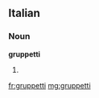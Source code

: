==Italian==

===Noun===
'''gruppetti''' {{m}}

# {{plural of|gruppetto|lang=it}}

[[fr:gruppetti]]
[[mg:gruppetti]]